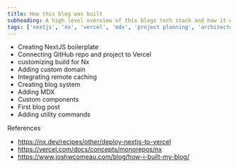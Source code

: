```yaml
---
title: How this blog was built
subheading: A high level overview of this blogs tech stack and how it was built
tags: ['nextjs', 'nx', 'vercel', 'mdx', 'project planning', 'architecture']
---
```


- Creating NextJS boilerplate
- Connecting GitHub repo and project to Vercel
- customizing build for Nx
- Adding custom domain
- Integrating remote caching
- Creating blog system
- Adding MDX
- Custom components
- First blog post
- Adding utility commands

References
- https://nx.dev/recipes/other/deploy-nextjs-to-vercel
- https://vercel.com/docs/concepts/monorepos/nx
- https://www.joshwcomeau.com/blog/how-i-built-my-blog/
